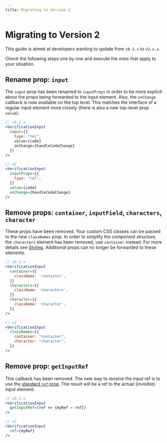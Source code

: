 ```yaml
---
title: Migrating to Version 2
---
```


# Migrating to Version 2

This guide is aimed at developers wanting to update from `v0.1.x` to `v2.x.x`.

Check the following steps one by one and execute the ones that apply to your
situation.

## Rename prop: `input`

The `input` prop has been renamed to `inputProps` in order to be more explicit
about the props being forwarded to the input element. Also, the `onChange`
callback is now available on the top level. This matches the interface of a
regular input element more closely (there is also a new top-level prop
`value`).

```jsx
// v0.1.x
<VerificationInput
  input={{
    type: "tel",
    value={code}
    onChange={handleCodeChange}
  }}
/>

// v2
<VerificationInput
  inputProps={{
    type: "tel",
  }}
  value={code}
  onChange={handleCodeChange}
/>
```

## Remove props: `container`, `inputField`, `characters`, `character`

These props have been removed. Your custom CSS classes can be passed to the
new `classNames` prop. In order to simplify the component structure, the
`characters` element has been removed, use `container` instead. For more
details see [Styling](/styling). Additional props can no longer be forwarded
to these elements.

```jsx
// v0.1.x
<VerificationInput
  container={{
    className: 'container',
  }}
  characters={{
    className: 'characters',
  }}
  character={{
    className: 'character',
  }}
/>

// v2
<VerificationInput
  classNames={{
    container: "container",
    character: "character",
  }}
/>
```

## Remove prop: `getInputRef`

This callback has been removed. The new way to receive the input ref is to use
the [standard `ref` prop](https://reactjs.org/docs/refs-and-the-dom.html). The
result will be a ref to the actual (invisible) input element.

```jsx
// v0.1.x
<VerificationInput
  getInputRef={ref => {myRef = ref}}
/>

// v2
<VerificationInput
  ref={myRef}
/>
```
